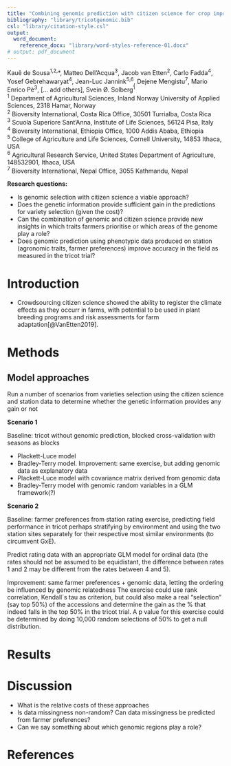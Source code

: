 ```yaml
---
title: "Combining genomic prediction with citizen science for crop improvement and early selection in durum wheat"
bibliography: "library/tricotgenomic.bib"
csl: "library/citation-style.csl"
output: 
  word_document:
    reference_docx: "library/word-styles-reference-01.docx"
# output: pdf_document
---
```



Kauê de Sousa^1,2,^*, Matteo Dell’Acqua^3^, Jacob van Etten^2^, Carlo Fadda^4^, Yosef Gebrehawaryat^4^, Jean-Luc Jannink^5,6^, Dejene Mengistu^7^, Mario Enrico Pè^3^, [… add others], Svein Ø. Solberg^1^  
^1^ Department of Agricultural Sciences, Inland Norway University of Applied Sciences, 2318 Hamar, Norway  
^2^ Bioversity International, Costa Rica Office, 30501 Turrialba, Costa Rica   
^3^ Scuola Superiore Sant’Anna, Institute of Life Sciences, 56124 Pisa, Italy  
^4^ Bioversity International, Ethiopia Office, 1000 Addis Ababa, Ethiopia  
^5^ College of Agriculture and Life Sciences, Cornell University, 14853 Ithaca, USA  
^6^ Agricultural Research Service, United States Department of Agriculture, 148532901, Ithaca, USA  
^7^ Bioversity International, Nepal Office, 3055 Kathmandu, Nepal  



**Research questions:**  

* Is genomic selection with citizen science a viable approach?
* Does the genetic information provide sufficient gain in the predictions for variety selection (given the cost)?
* Can the combination of genomic and citizen science provide new insights in which traits farmers prioritise or which areas of the genome play a role?
* Does genomic prediction using phenotypic data produced on station (agronomic traits, farmer preferences) improve accuracy in the field as measured in the tricot trial? 


# Introduction

* Crowdsourcing citizen science showed the ability to register the climate effects as they occurr in farms, with potential to be used in plant breeding programs and risk assessments for farm adaptation[@VanEtten2019].


# Methods  

## Model approaches


Run a number of scenarios from varieties selection using the citizen science and station data to determine whether the genetic information provides any gain or not

**Scenario 1**  

Baseline: tricot without genomic prediction, blocked cross-validation with seasons as blocks

* Plackett-Luce model
* Bradley-Terry model. Improvement: same exercise, but adding genomic data as explanatory data
* Plackett-Luce model with covariance matrix derived from genomic data
* Bradley-Terry model with genomic random variables in a GLM framework(?)  

**Scenario 2**  

Baseline: farmer preferences from station rating exercise, predicting field performance in tricot perhaps stratifying by environment and using the two station sites separately for their respective most similar environments (to circumvent GxE).

Predict rating data with an appropriate GLM model for ordinal data (the rates should not be assumed to be equidistant, the difference between rates 1 and 2 may be different from the rates between 4 and 5).

Improvement: same farmer preferences + genomic data, letting the ordering be influenced by genomic relatedness
The exercise could use rank correlation, Kendall´s tau as criterion, but could also make a real “selection” (say top 50%) of the accessions and determine the gain as the % that indeed falls in the top 50% in the tricot trial. A p value for this exercise could be determined by doing 10,000 random selections of 50% to get a null distribution.

# Results  

# Discussion 

* What is the relative costs of these approaches
* Is data missingness non-random? Can data missingness be predicted from farmer preferences? 
* Can we say something about which genomic regions play a role?

# References

